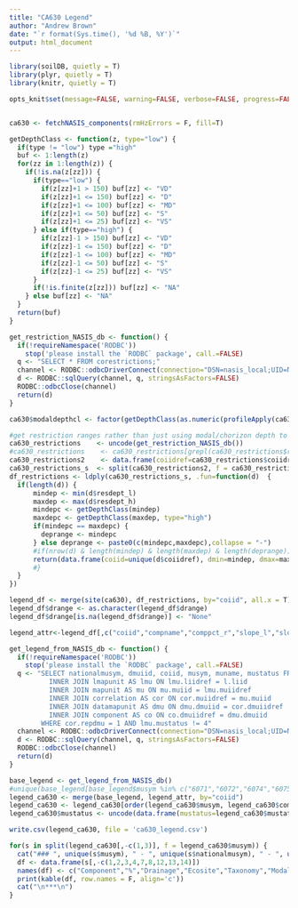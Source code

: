 ```yaml
---
title: "CA630 Legend"
author: "Andrew Brown"
date: "`r format(Sys.time(), '%d %B, %Y')`"
output: html_document
---
```


```r
library(soilDB, quietly = T)
library(plyr, quietly = T)
library(knitr, quietly = T)

opts_knit$set(message=FALSE, warning=FALSE, verbose=FALSE, progress=FALSE)


ca630 <- fetchNASIS_components(rmHzErrors = F, fill=T)

getDepthClass <- function(z, type="low") {
  if(type != "low") type ="high"
  buf <- 1:length(z)
  for(zz in 1:length(z)) {
    if(!is.na(z[zz])) {
      if(type=="low") {
        if(z[zz]+1 > 150) buf[zz] <- "VD"
        if(z[zz]+1 <= 150) buf[zz] <- "D"
        if(z[zz]+1 <= 100) buf[zz] <- "MD"
        if(z[zz]+1 <= 50) buf[zz] <- "S"
        if(z[zz]+1 <= 25) buf[zz] <- "VS"
      } else if(type=="high") {
        if(z[zz]-1 > 150) buf[zz] <- "VD"
        if(z[zz]-1 <= 150) buf[zz] <- "D"
        if(z[zz]-1 <= 100) buf[zz] <- "MD"
        if(z[zz]-1 <= 50) buf[zz] <- "S"
        if(z[zz]-1 <= 25) buf[zz] <- "VS"
      }
      if(!is.finite(z[zz])) buf[zz] <- "NA"
    } else buf[zz] <- "NA"
  }
  return(buf)
}

get_restriction_NASIS_db <- function() {
  if(!requireNamespace('RODBC'))
    stop('please install the `RODBC` package', call.=FALSE)
  q <- "SELECT * FROM corestrictions;"
  channel <- RODBC::odbcDriverConnect(connection="DSN=nasis_local;UID=NasisSqlRO;PWD=nasisRe@d0n1y")
  d <- RODBC::sqlQuery(channel, q, stringsAsFactors=FALSE)
  RODBC::odbcClose(channel)
  return(d)
}

ca630$modaldepthcl <- factor(getDepthClass(as.numeric(profileApply(ca630, estimateSoilDepth, p = "Cr|R|Cd|B.*m", top="hzdept_r", bottom="hzdepb_r"))))

#get restriction ranges rather than just using modal/chorizon depth to contact
ca630_restrictions    <- uncode(get_restriction_NASIS_db())
#ca630_restrictions    <- ca630_restrictions[grepl(ca630_restrictions$reskind, pattern="bedrock"),] 
ca630_restrictions2    <- data.frame(coiidref=ca630_restrictions$coiidref, resdept_l=ca630_restrictions$resdept_l, resdept_h=ca630_restrictions$resdept_h)
ca630_restrictions_s  <- split(ca630_restrictions2, f = ca630_restrictions2$coiidref)
df_restrictions <- ldply(ca630_restrictions_s, .fun=function(d)  {
  if(length(d)) {
      mindep <- min(d$resdept_l)
      maxdep <- max(d$resdept_h)
      mindepc <- getDepthClass(mindep)
      maxdepc <- getDepthClass(maxdep, type="high")
      if(mindepc == maxdepc) {
        deprange <- mindepc
      } else deprange <- paste0(c(mindepc,maxdepc),collapse = "-")
      #if(nrow(d) & length(mindep) & length(maxdep) & length(deprange)) {
      return(data.frame(coiid=unique(d$coiidref), dmin=mindep, dmax=maxdep, drange=deprange))
      #}
  }
})

legend_df <- merge(site(ca630), df_restrictions, by="coiid", all.x = T)
legend_df$drange <- as.character(legend_df$drange)
legend_df$drange[is.na(legend_df$drange)] <- "None"

legend_attr<-legend_df[,c("coiid","compname","comppct_r","slope_l","slope_h","drainagecl","ecosite_id","taxclname","pmkind","pmorigin","landform_string","modaldepthcl", "drange")]

get_legend_from_NASIS_db <- function() {
  if(!requireNamespace('RODBC'))
    stop('please install the `RODBC` package', call.=FALSE)
  q <- "SELECT nationalmusym, dmuiid, coiid, musym, muname, mustatus FROM legend AS l
          INNER JOIN lmapunit AS lmu ON lmu.liidref = l.liid
          INNER JOIN mapunit AS mu ON mu.muiid = lmu.muiidref
          INNER JOIN correlation AS cor ON cor.muiidref = mu.muiid
          INNER JOIN datamapunit AS dmu ON dmu.dmuiid = cor.dmuiidref
          INNER JOIN component AS co ON co.dmuiidref = dmu.dmuiid 
        WHERE cor.repdmu = 1 AND lmu.mustatus != 4"
  channel <- RODBC::odbcDriverConnect(connection="DSN=nasis_local;UID=NasisSqlRO;PWD=nasisRe@d0n1y")
  d <- RODBC::sqlQuery(channel, q, stringsAsFactors=FALSE)
  RODBC::odbcClose(channel)
  return(d)
}

base_legend <- get_legend_from_NASIS_db()
#unique(base_legend[base_legend$musym %in% c("6071","6072","6074","6075","6079","7083","7085","7085b","7086","7086a","7087","7088","7088a","7089","7089b","7156","7159","8033","8034","8160","8161","8171","8172","8173","8177"),]$nationalmusym)
legend_ca630 <- merge(base_legend, legend_attr, by="coiid")
legend_ca630 <- legend_ca630[order(legend_ca630$musym, legend_ca630$comppct_r, legend_ca630$compname, decreasing=c(F,T,F), method="radix"),]
legend_ca630$mustatus <- uncode(data.frame(mustatus=legend_ca630$mustatus))$mustatus

write.csv(legend_ca630, file = 'ca630_legend.csv')
```

```r
for(s in split(legend_ca630[,-c(1,3)], f = legend_ca630$musym)) {
  cat("### ", unique(s$musym), " - ", unique(s$nationalmusym), " - ", unique(s$muname), "\n")
  df <- data.frame(s[,-c(1,2,3,4,7,8,12,13,14)])
  names(df) <- c("Component","%","Drainage","Ecosite","Taxonomy","ModalDepth","DepthRange")
  print(kable(df, row.names = F, align='c'))
  cat("\n***\n")
}
```